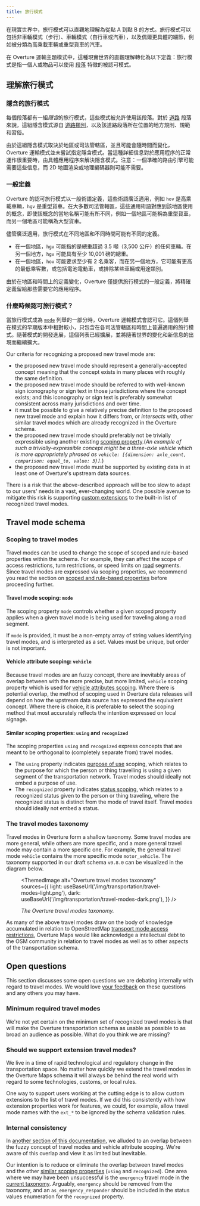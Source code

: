 ```yaml
---
title: 旅行模式
---
```



在現實世界中，旅行模式可以直觀地理解為從點 A 到點 B 的方式。旅行模式可以包括非車輛模式（步行）、車輛模式（自行車或汽車），以及偶爾更具體的細節，例如被分類為高乘載車輛或重型貨車的汽車。

在 Overture 運輸主題模式中，這種現實世界的直觀理解轉化為以下定義：旅行模式是指一個人或物品可以使用 [段落](/schema/reference/transportation/segment) 特徵的被認可模式。

## 理解旅行模式

### 隱含的旅行模式

每個段落都有一組*隱含*的旅行模式，這些模式被允許使用該段落。對於 [道路](/schema/concepts/by-theme/transportation/roads) 段落來說，這組隱含模式源自 [道路類別](/schema/concepts/by-theme/transportation/roads#road-class)，以及該道路段落所在位置的地方規則、規範和習俗。

由於這組隱含模式取決於地區或司法管轄區，並且可能會隨時間而變化，Overture 運輸模式並未嘗試指定隱含模式。當這種詳細信息對於應用程序的正常運作很重要時，由具體應用程序來解決隱含模式。注意：一個準確的路由引擎可能需要這些信息，而 2D 地圖渲染或地理編碼器則可能不需要。

### 一般定義

Overture 的認可旅行模式以一般術語定義，這些術語廣泛適用，例如 `hov` 是高乘載車輛，`hgv` 是重型貨車。在大多數司法管轄區，這些通用術語對應到該地區使用的概念，即使該概念的當地名稱可能有所不同，例如一個地區可能稱為重型貨車，而另一個地區可能稱為大型貨車。

儘管廣泛適用，旅行模式在不同地區和不同時間可能有不同的定義。

- 在一個地區，`hgv` 可能指的是總重超過 3.5 噸（3,500 公斤）的任何車輛。在另一個地方，`hgv` 可能具有至少 10,001 磅的總重。
- 在一個地區，`hov` 可能要求至少有 2 名乘客，而在另一個地方，它可能有更高的最低乘客數，或包括電池電動車，或排除某些車輛或用途類別。

由於在地區和時間上的定義變化，Overture 僅提供旅行模式的一般定義，將精確定義留給那些需要它的應用程序。

### 什麼時候認可旅行模式？

當旅行模式成為 [`mode`](https://github.com/OvertureMaps/schema/blob/5f82f1d6a916031cb32730e1fac7e1a353f10c60/schema/transportation/segment.yaml#L103) 列舉的一部分時，Overture 運輸模式會認可它。這個列舉在模式的早期版本中相對較小，只包含在各司法管轄區和時間上普遍適用的旅行模式。隨著模式的開發進展，這個列表已經擴展，並將隨著世界的變化和新信息的出現而繼續擴大。

Our criteria for recognizing a proposed new travel mode are:

- the proposed new travel mode should represent a generally-accepted
   concept meaning that the concept exists in many places with roughly
   the same definition.
- the proposed new travel mode should be referred to with well-known
   sign iconography or sign text in those jurisdictions where the
   concept exists; and this iconography or sign text is preferably
   somewhat consistent across many jurisdictions and over time.
- it must be possible to give a relatively precise definition to the
   proposed new travel mode and explain how it differs from, or
   *intersects* with, other similar travel modes which are already
   recognized in the Overture schema.
- the proposed new travel mode should preferably not be trivially
   expressible using another existing [scoping property](/schema/concepts/scoping-rules#scoped-values-and-scoping-properties).(*An example of such a trivially-expressible concept might be a three-axle vehicle which is more appropriately phrased as `vehicle: [{dimension: axle_count, comparison: equal_to, value: 3}]`.*)
- the proposed new travel mode must be supported by existing data in at
   least one of Overture's upstream data sources.

There is a risk that the above-described approach will be too slow to
adapt to our users' needs in a vast, ever-changing world. One possible
avenue to mitigate this risk is supporting [custom extensions](#should-we-support-extension-travel-modes) to the built-in list of recognized travel modes.

## Travel mode schema

### Scoping to travel modes

Travel modes can be used to change the scope of scoped and rule-based
properties within the schema. For example, they can affect the scope of access restrictions, turn restrictions, or speed limits on [road](/schema/concepts/by-theme/transportation/roads) segments. Since travel modes are expressed via scoping properties, we recommend you read the section on [scoped and rule-based properties](/schema/concepts/scoping-rules) before proceeding further.

#### Travel mode scoping: `mode`

The scoping property `mode` controls whether a given scoped property
applies when a given travel mode is being used for traveling along a
road segment.

If `mode` is provided, it must be a non-empty array of string values
identifying travel modes, and is interpreted as a set. Values must be
unique, but order is not important.

#### Vehicle attribute scoping: `vehicle`

Because travel modes are an fuzzy concept, there are inevitably areas
of overlap between with the more precise, but more limited, `vehicle`
scoping property which is used for [vehicle attributes scoping](/schema/concepts/scoping-rules#vehicle-attributes-scoping). Where there is potential overlap, the method of scoping used in Overture data releases will depend on how the upstream data source has expressed the equivalent concept. Where there is choice, it is preferable to select the scoping method that most accurately reflects the intention expressed on local signage.

#### Similar scoping properties: `using` and `recognized`

The scoping properties `using` and `recognized` express concepts that
are meant to be orthogonal to (completely separate from) travel modes.

- The `using` property indicates [purpose of use](/schema/concepts/scoping-rules#purpose-of-use-scoping) scoping, which relates to the purpose for which the person or thing travelling is using a given segment of the transportation network. Travel modes should ideally not embed a purpose of use.
- The `recognized` property indicates [status scoping](/schema/concepts/scoping-rules#status-scoping-membership-in-a-recognized-group), which relates to a recognized status given to the person or thing traveling, where the recognized status is distinct from the mode of travel itself. Travel modes should ideally not embed a status.

### The travel modes taxonomy

Travel modes in Overture form a shallow taxonomy. Some travel modes are
more general, while others are more specific, and a more general travel
mode may contain a more specific one. For example, the general travel
mode `vehicle` contains the more specific mode `motor_vehicle`. The
taxonomy supported in our draft schema `v0.8.0` can be visualized in the
diagram below.

<figure>

<div style={{textAlign: 'center'}}>

<ThemedImage
  alt="Overture travel modes taxonomy"
  sources={{
    light: useBaseUrl('/img/transportation/travel-modes-light.png'),
    dark: useBaseUrl('/img/transportation/travel-modes-dark.png'),
  }}
/>

</div>

<figcaption>

<div style={{ textAlign: "center" }}>

*The Overture travel modes taxonomy.*

</div>

</figcaption>

</figure>

As many of the above travel modes draw on the body of knowledge
accumulated in relation to OpenStreetMap
[transport mode access restrictions](https://wiki.openstreetmap.org/wiki/Key:access#Transport_mode_restrictions),
Overture Maps would like acknowledge a intellectual debt to the OSM community in
relation to travel modes as well as to other aspects of the transportation schema.

## Open questions

This section discusses some open questions we are debating internally with
regard to travel modes. We would love [your feedback](https://github.com/OvertureMaps/schema/discussions) on these questions and any others you may have.

### Minimum required travel modes

We're not yet certain on the minimum set of recognized travel modes is
that will make the Overture transportation schema as usable as possible
to as broad an audience as possible. What do you think we are missing?

### Should we support extension travel modes?

<!--
TODO: This open question relates to the feature request
      https://github.com/OvertureMaps/schema-wg/issues/157.

      We should update or delete the content of this documentation based
      on what happens with that feature request.
-->

We live in a time of rapid technological and regulatory change in
the transportation space. No matter how quickly we extend the travel modes in the Overture Maps schema it will always be behind the real world with regard to some technologies, customs, or local rules.

One way to support users working at the cutting edge is to allow custom extensions to
the list of travel modes. If we did this consistently with how extension
properties <!-- TODO: This should be a link to a heading in the main
schema documentation, but that heading needs to be written first. -->
work for features, we could, for example, allow travel mode names with
the `ext_*` to be ignored by the schema validation rules.

### Internal consistency

In [another section of this documentation](#vehicle-attribute-scoping-vehicle), we alluded to an overlap between the fuzzy concept of travel modes and vehicle attribute
scoping. We're aware of this overlap and view it as limited but inevitable.

Our intention is to reduce or eliminate the overlap between travel modes and the other [similar scoping properties](#similar-scoping-properties-using-and-recognized)
(`using` and `recognized`). One area where we may have been unsuccessful
is the `emergency` travel mode in the [current taxonomy](#the-travel-modes-taxonomy).
Arguably, `emergency` should be removed from the taxonomy, and an
`as_emergency_responder` should be included in the status values enumeration for the `recognized` property.
